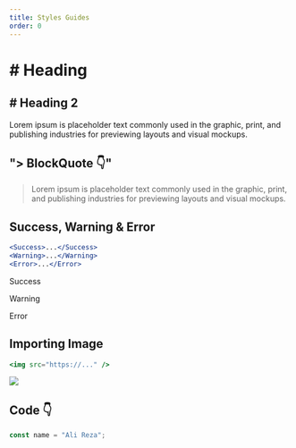 ```yaml
---
title: Styles Guides
order: 0
---
```


# # Heading

## # Heading 2

Lorem ipsum is placeholder text commonly used in the graphic, print, and publishing industries for previewing layouts and visual mockups.

## "**>** BlockQuote 👇"

> Lorem ipsum is placeholder text commonly used in the graphic, print, and publishing industries for previewing layouts and visual mockups.

## Success, Warning & Error

```jsx
<Success>...</Success>
<Warning>...</Warning>
<Error>...</Error>
```

<Success>Success</Success>

<Warning>Warning</Warning>

<Error>Error</Error>

## Importing Image

```jsx
<img src="https://..." />
```

<img src="https://images.unsplash.com/photo-1580927752452-89d86da3fa0a?ixlib=rb-4.0.3&ixid=MnwxMjA3fDB8MHxwaG90by1wYWdlfHx8fGVufDB8fHx8&auto=format&fit=crop&w=1170&q=80" />

## Code 👇

```js
const name = "Ali Reza";
```

<Author
  name="Ali Reza"
  headline="Front-End Developer"
  image="https://pbs.twimg.com/profile_images/1598932468492476416/tTkHaLF7_400x400.jpg"
  link="https://twitter.com/Ali_Developer05"
/>
